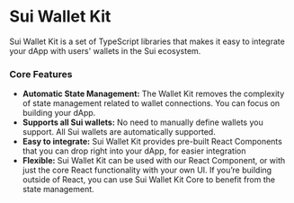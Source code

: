# Sui Wallet Kit

Sui Wallet Kit is a set of TypeScript libraries that makes it easy to integrate your dApp with users' wallets in the Sui ecosystem.

### Core Features

- **Automatic State Management:** The Wallet Kit removes the complexity of state management related to wallet connections. You can focus on building your dApp.
- **Supports all Sui wallets:** No need to manually define wallets you support. All Sui wallets are automatically supported.
- **Easy to integrate:** Sui Wallet Kit provides pre-built React Components that you can drop right into your dApp, for easier integration
- **Flexible:** Sui Wallet Kit can be used with our React Component, or with just the core React functionality with your own UI. If you’re building outside of React, you can use Sui Wallet Kit Core to benefit from the state management.
